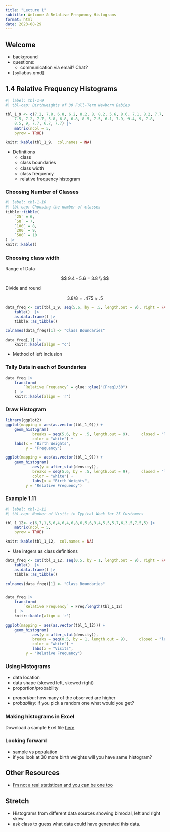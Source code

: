 ```yaml
---
title: "Lecture 1"
subtitle: Welcome & Relative Frequency Histograms
format: html
date: 2023-08-29
---
```



::: {.content-hidden when-format="html"}

## Welcome 
- background
- questions: 
    - communication via email? Chat?
- [syllabus.qmd] 
:::


## 1.4 Relative Frequency Histograms



```r
#| label: tbl-1-9
#| tbl-cap: Birthweights of 30 Full-Term Newborn Babies

tbl_1_9 <- c(7.2, 7.8, 6.8, 6.2, 8.2, 8, 8.2, 5.6, 8.6, 7.1, 8.2, 7.7, 
    7.5, 7.2, 7.7, 5.8, 6.8, 6.8, 8.5, 7.5, 6.1, 7.9, 9.4, 9, 7.8, 
    8.5, 9, 7.7, 6.7, 7.7) |> 
    matrix(ncol = 5,
    byrow = TRUE)

knitr::kable(tbl_1_9,  col.names = NA)
```

- Definitions
    - class
    - class boundaries
    - class width
    - class frequency
    - relative frequency histogram


### Choosing Number of Classes

```r
#| label: tbl-1-10
#| tbl-cap: Choosing the number of classes 
tibble::tibble(
    `25` = 6, 
    `50` = 7,
    `100` = 8,
    `200` = 9,
    `500` = 10
) |> 
knitr::kable()
```
    

### Choosing class width

Range of Data

$$
9.4 - 5.6 = 3.8 \\
$$

Divide and round

$$
3.8/8 = .475 \approx .5
$$


```r
data_freq <- cut(tbl_1_9, seq(5.6, by = .5, length.out = 9), right = FALSE) |> 
    table()  |> 
    as.data.frame() |> 
    tibble::as_tibble()

colnames(data_freq)[1] <- "Class Boundaries"

data_freq[,1] |> 
    knitr::kable(align = "c")

```

- Method of left inclusion

### Tally Data in each of Boundaries

```r
data_freq |> 
    transform(
        `Relative Frequency` = glue::glue("{Freq}/30")
    ) |> 
    knitr::kable(align = 'r')
```

### Draw Histogram 

```r
library(ggplot2)
ggplot(mapping = aes(as.vector(tbl_1_9))) + 
    geom_histogram(
            breaks = seq(5.6, by = .5, length.out = 9),     closed = "left",
            color = "white") +
    labs(x = "Birth Weights", 
         y = "Frequency")
```

```r
ggplot(mapping = aes(as.vector(tbl_1_9))) + 
    geom_histogram(
            aes(y = after_stat(density)),
            breaks = seq(5.6, by = .5, length.out = 9),     closed = "left",
            color = "white") +
            labs(x = "Birth Weights", 
         y = "Relative Frequency")
```

### Example 1.11

```r
#| label: tbl-1-12
#| tbl-cap: Number of Visits in Typical Week for 25 Customers

tbl_1_12<- c(6,7,1,5,6,4,6,4,6,8,6,5,6,3,4,5,5,5,7,6,3,5,7,5,5) |> 
    matrix(ncol = 5,
    byrow = TRUE)

knitr::kable(tbl_1_12,  col.names = NA)
```


- Use intgers as class definitions

```r
data_freq <- cut(tbl_1_12, seq(0.5, by = 1, length.out = 9), right = FALSE) |> 
    table()  |> 
    as.data.frame() |> 
    tibble::as_tibble()

colnames(data_freq)[1] <- "Class Boundaries"


data_freq |> 
    transform(
        `Relative Frequency` = Freq/length(tbl_1_12)
    ) |> 
    knitr::kable(align = 'r')
```



```r

ggplot(mapping = aes(as.vector(tbl_1_12))) + 
    geom_histogram(
            aes(y = after_stat(density)),
            breaks = seq(0.5, by = 1, length.out = 9),     closed = "left",
            color = "white") +
            labs(x = "Visits", 
         y = "Relative Frequency")

```


### Using Histograms

- data location
- data shape (skewed left, skewed right)
- proportion/probability


::: {.content-hidden when-format="html"}
- *proportion*: how many of the observed are higher
- *probability*: if you pick a random one what would you get?
:::


### Making histograms in Excel

Download a sample Exel file [here](lecture-01-histograms.xlsx)


### Looking forward

- sample vs population
- if you look at 30 more birth weights will you have same histogram?


## Other Resources

- [I'm not a real statistican and you can be one too](https://statsepi.substack.com/p/im-not-a-real-statistician-and-you)


::: {.content-hidden when-format="html"}
## Stretch
- Histograms from different data sources showing bimodal, left and right skew
- ask class to guess what data could have generated this data.
:::